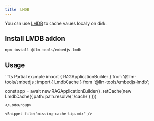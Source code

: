 ```yaml
---
title: LMDB
---
```


You can use [LMDB](https://dbdb.io/db/lmdb) to cache values locally on disk.

## Install LMDB addon

```bash
npm install @llm-tools/embedjs-lmdb
```

## Usage
<CodeGroup>
```ts Partial example
import { RAGApplicationBuilder } from '@llm-tools/embedjs';
import { LmdbCache } from '@llm-tools/embedjs-lmdb';

const app = await new RAGApplicationBuilder()
.setCache(new LmdbCache({ path: path.resolve('./cache') }))
```
</CodeGroup>

<Snippet file="missing-cache-tip.mdx" />
